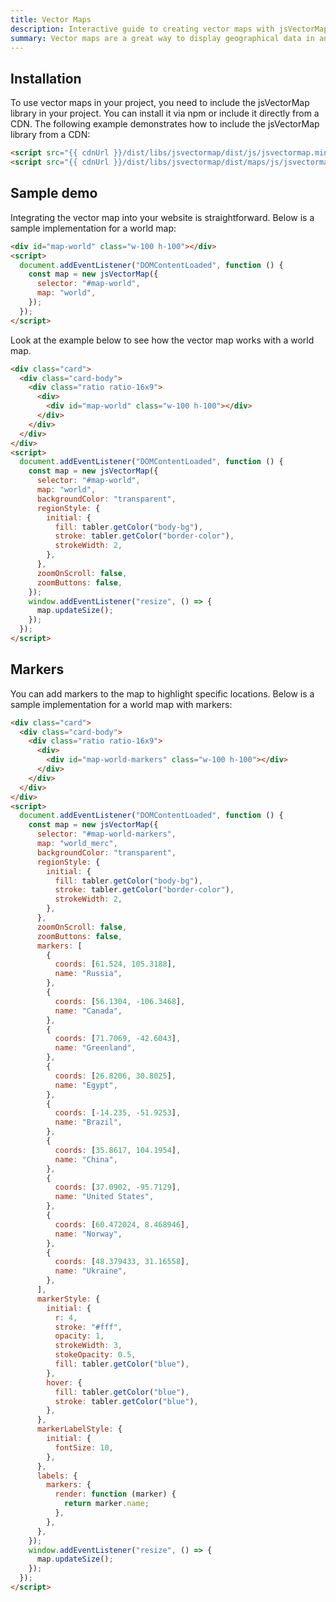 ```yaml
---
title: Vector Maps
description: Interactive guide to creating vector maps with jsVectorMap.
summary: Vector maps are a great way to display geographical data in an interactive and visually appealing way. Learn how to create vector maps with jsVectorMap.
---
```


## Installation

To use vector maps in your project, you need to include the jsVectorMap library in your project. You can install it via npm or include it directly from a CDN. The following example demonstrates how to include the jsVectorMap library from a CDN:

```html
<script src="{{ cdnUrl }}/dist/libs/jsvectormap/dist/js/jsvectormap.min.js"></script>
<script src="{{ cdnUrl }}/dist/libs/jsvectormap/dist/maps/js/jsvectormap-world.js"></script>
```

## Sample demo

Integrating the vector map into your website is straightforward. Below is a sample implementation for a world map:

```html
<div id="map-world" class="w-100 h-100"></div>
<script>
  document.addEventListener("DOMContentLoaded", function () {
    const map = new jsVectorMap({
      selector: "#map-world",
      map: "world",
    });
  });
</script>
```

Look at the example below to see how the vector map works with a world map.

```html example vendors height="30rem" libs="jsvectormap,jsvectormap-world" columns={2} centered
<div class="card">
  <div class="card-body">
    <div class="ratio ratio-16x9">
      <div>
        <div id="map-world" class="w-100 h-100"></div>
      </div>
    </div>
  </div>
</div>
<script>
  document.addEventListener("DOMContentLoaded", function () {
    const map = new jsVectorMap({
      selector: "#map-world",
      map: "world",
      backgroundColor: "transparent",
      regionStyle: {
        initial: {
          fill: tabler.getColor("body-bg"),
          stroke: tabler.getColor("border-color"),
          strokeWidth: 2,
        },
      },
      zoomOnScroll: false,
      zoomButtons: false,
    });
    window.addEventListener("resize", () => {
      map.updateSize();
    });
  });
</script>
```

## Markers

You can add markers to the map to highlight specific locations. Below is a sample implementation for a world map with markers:

```html example vendors height="30rem" libs="jsvectormap,jsvectormap-world-merc" columns={2} centered
<div class="card">
  <div class="card-body">
    <div class="ratio ratio-16x9">
      <div>
        <div id="map-world-markers" class="w-100 h-100"></div>
      </div>
    </div>
  </div>
</div>
<script>
  document.addEventListener("DOMContentLoaded", function () {
    const map = new jsVectorMap({
      selector: "#map-world-markers",
      map: "world_merc",
      backgroundColor: "transparent",
      regionStyle: {
        initial: {
          fill: tabler.getColor("body-bg"),
          stroke: tabler.getColor("border-color"),
          strokeWidth: 2,
        },
      },
      zoomOnScroll: false,
      zoomButtons: false,
      markers: [
        {
          coords: [61.524, 105.3188],
          name: "Russia",
        },
        {
          coords: [56.1304, -106.3468],
          name: "Canada",
        },
        {
          coords: [71.7069, -42.6043],
          name: "Greenland",
        },
        {
          coords: [26.8206, 30.8025],
          name: "Egypt",
        },
        {
          coords: [-14.235, -51.9253],
          name: "Brazil",
        },
        {
          coords: [35.8617, 104.1954],
          name: "China",
        },
        {
          coords: [37.0902, -95.7129],
          name: "United States",
        },
        {
          coords: [60.472024, 8.468946],
          name: "Norway",
        },
        {
          coords: [48.379433, 31.16558],
          name: "Ukraine",
        },
      ],
      markerStyle: {
        initial: {
          r: 4,
          stroke: "#fff",
          opacity: 1,
          strokeWidth: 3,
          stokeOpacity: 0.5,
          fill: tabler.getColor("blue"),
        },
        hover: {
          fill: tabler.getColor("blue"),
          stroke: tabler.getColor("blue"),
        },
      },
      markerLabelStyle: {
        initial: {
          fontSize: 10,
        },
      },
      labels: {
        markers: {
          render: function (marker) {
            return marker.name;
          },
        },
      },
    });
    window.addEventListener("resize", () => {
      map.updateSize();
    });
  });
</script>
```